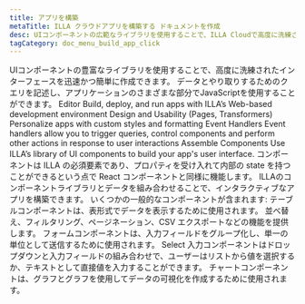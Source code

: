```yaml
---
title: アプリを構築
metaTitle: ILLA クラウドアプリを構築する ドキュメントを作成
desc: UIコンポーネントの広範なライブラリを使用することで、ILLA Cloudで高度に洗練されたインターフェイスを迅速かつ簡単に作成できます。
tagCategory: doc_menu_build_app_click
---
```


UIコンポーネントの豊富なライブラリを使用することで、高度に洗練されたインターフェースを迅速かつ簡単に作成できます。 データとやり取りするためのクエリを記述し、アプリケーションのさまざまな部分でJavaScriptを使用することができます。
Editor
Build, deploy, and run apps with ILLA’s Web-based development environment 
Design and Usability (Pages, Transformers)
Personalize apps with custom styles and formatting
Event Handlers 
Event handlers allow you to trigger queries, control components and perform other actions in response to user interactions
Assemble Components
Use ILLA’s library of UI components to build your app's user interface.
コンポーネントは ILLA の必須要素であり、プロパティを受け入れて内部の state を持つことができるという点で React コンポーネントと同様に機能します。 ILLAのコンポーネントライブラリとデータを組み合わせることで、インタラクティブなアプリを構築できます。
いくつかの一般的なコンポーネントが含まれます:
テーブルコンポーネントは、表形式でデータを表示するために使用されます。 並べ替え、フィルタリング、ページネーション、CSV エクスポートなどの機能を提供します。 
フォームコンポーネントは、入力フィールドをグループ化し、単一の単位として送信するために使用されます。 
Select 入力コンポーネントはドロップダウンと入力フィールドの組み合わせで、ユーザーはリストから値を選択するか、テキストとして直接値を入力することができます。 
チャートコンポーネントは、グラフとグラフを使用してデータの可視化を作成するために使用されます。
